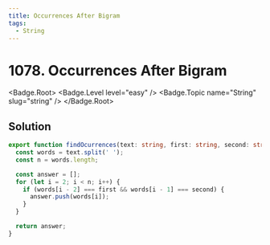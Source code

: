 ```yaml
---
title: Occurrences After Bigram
tags:
  - String
---
```


# 1078. Occurrences After Bigram

<Badge.Root>
  <Badge.Level level="easy" />
  <Badge.Topic name="String" slug="string" />
</Badge.Root>

## Solution

```typescript filename="solution.ts" copy
export function findOcurrences(text: string, first: string, second: string): string[] {
  const words = text.split(' ');
  const n = words.length;

  const answer = [];
  for (let i = 2; i < n; i++) {
    if (words[i - 2] === first && words[i - 1] === second) {
      answer.push(words[i]);
    }
  }

  return answer;
}
```

<ProblemLink
  codingSite="leetcode"
  href="https://leetcode.com/problems/occurrences-after-bigram"
  title="Occurrences After Bigram"
/>
